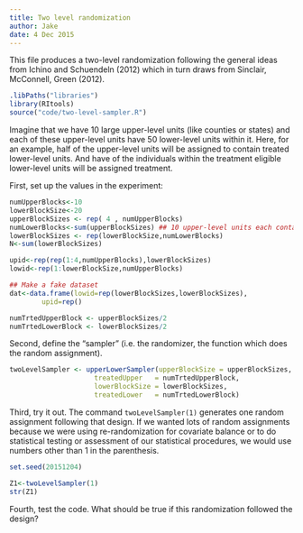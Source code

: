 ```yaml
---
title: Two level randomization 
author: Jake
date: 4 Dec 2015
---
```


This file produces a two-level randomization following the general ideas from
Ichino and Schuendeln (2012) which in turn draws from Sinclair, McConnell,
Green (2012).

```r
.libPaths("libraries")
library(RItools)
source("code/two-level-sampler.R")
```

Imagine that we have 10 large upper-level units (like counties or states) and
each of these upper-level units have 50 lower-level units within it. Here, for
an example, half of the upper-level units will be assigned to contain treated
lower-level units. And have of the individuals within the treatment eligible
lower-level units will be assigned treatment.

First, set up the values in the experiment:
```r
numUpperBlocks<-10
lowerBlockSize<-20
upperBlockSizes <- rep( 4 , numUpperBlocks)
numLowerBlocks<-sum(upperBlockSizes) ## 10 upper-level units each containing 10 lower-level units 
lowerBlockSizes <- rep(lowerBlockSize,numLowerBlocks)
N<-sum(lowerBlockSizes)

upid<-rep(rep(1:4,numUpperBlocks),lowerBlockSizes)
lowid<-rep(1:lowerBlockSize,numUpperBlocks)

## Make a fake dataset
dat<-data.frame(lowid=rep(lowerBlockSizes,lowerBlockSizes),
		upid=rep()

numTrtedUpperBlock <- upperBlockSizes/2
numTrtedLowerBlock <- lowerBlockSizes/2
```

Second, define the "sampler" (i.e. the randomizer, the function which does the random assignment).
```r
twoLevelSampler <- upperLowerSampler(upperBlockSize = upperBlockSizes,
				     treatedUpper   = numTrtedUpperBlock,
				     lowerBlockSize = lowerBlockSizes,
				     treatedLower   = numTrtedLowerBlock)
```

Third, try it out. The command `twoLevelSampler(1)` generates one random
assignment following that design. If we wanted lots of random assignments
because we were using re-randomization for covariate balance or to do
statistical testing or assessment of our statistical procedures, we would use
numbers other than 1 in the parenthesis.

```r
set.seed(20151204)

Z1<-twoLevelSampler(1)
str(Z1)

```

Fourth, test the code.  What should be true if this randomization followed the design?

```r



```
